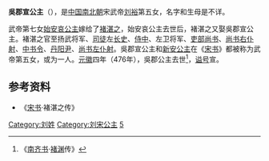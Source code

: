 {{東亞女性歷史人物
| 名稱=吳郡宣公主
| 身份=[[刘宋|刘宋]]公主
| 畫像=
| 說明=
| 姓=刘
| 名=
| 封爵=[[公主|公主]]
| 位號=
| 封號=吳郡公主
| 出生年=
| 逝世年=476年
| 諡號=宣
| 墳墓=
| 父親=[[刘裕|刘裕]]
| 夫=[[褚湛之|褚湛之]]
| 夫之元配=[[始安哀公主|始安哀公主]]
| 夫之父=[[褚秀之|褚秀之]]
| 子=[[褚澄|褚澄]]
|}}
'''吳郡宣公主'''（{{bd|？||476年||cat_dx=L}}），是[[中国|中国]][[南北朝|南北朝]]宋武帝[[刘裕|刘裕]]第五女，名字和生母是不详。

武帝第七女[[始安哀公主|始安哀公主]]嫁给了[[褚湛之|褚湛之]]，始安哀公主去世后，褚湛之又娶吳郡宣公主。褚湛之官至扬武将军、[[司徒|司徒]]左[[长史|长史]]、[[侍中|侍中]]、左卫将军、[[吏部尚书|吏部尚书]]、[[尚书右仆射|尚书右仆射]]、[[中书令|中书令]]、[[丹阳|丹阳]][[尹|尹]]、[[尚书左仆射|尚书左仆射]]。吳郡宣公主和[[新安公主|新安公主]]在《[[宋书|宋书]]》都被称为武帝第五女，或为一人。[[元徽|元徽]]四年（476年），吳郡公主去世<ref>《[[南齐书|南齐书]]·[[褚渊|褚渊]]传》</ref>，[[谥号|谥号]]宣。

== 参考资料 ==
*《[[宋书|宋书]]·褚湛之传》
<references/>
[[Category:刘姓|Category:刘姓]]
[[Category:刘宋公主|Category:刘宋公主]]
[[Category:宋武帝皇女|5]]